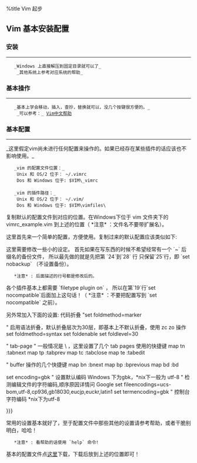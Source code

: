 
%title Vim 起步


== Vim 基本安装配置 ==

=== 安装 ===
----
    _Windows 上直接解压到固定目录就可以了_<br/>
    _其他系统上参考对应系统的帮助_

=== 基本操作 ===
----

    _基本上学会移动，插入，查抄，替换就可以，没几个按键很方便的。_<br/>
    _可以参考：_ [[http://doc.linuxpk.com/doc/vim/|Vim中文帮助]]

=== 基本配置 ===
----
_这里假定vim尚未进行任何配置来操作的。如果已经存在某些插件的话应该也不影响使用。_

    _vim 的配置文件位置：_ <br/>
    Unix 和 OS/2 位于： ~/.vimrc <br/>
    Dos 和 Windows 位于: $VIM\_vimrc <br/>

    _vim 的插件路径：_ <br/>
    Unix 和 OS/2 位于： ~/.vim/ <br/>
    Dos 和 Windows 位于: $VIM\vimfiles\ <br/>

复制默认的配置文件到对应的位置。在Windows下位于 vim 文件夹下的 vimrc_example.vim 到上述的位置（ *注意* ：文件名不要带扩展名）。

这里首先来一个简单的配置，方便使用。复制过来的默认配置应该类似如下:

{{{class="brush: vim"
" An example for a vimrc file.
"
" Maintainer:	Bram Moolenaar <Bram@vim.org>
" Last change:	2008 Dec 17
"
" To use it, copy it to
"     for Unix and OS/2:  ~/.vimrc
"	      for Amiga:  s:.vimrc
"  for MS-DOS and Win32:  $VIM\_vimrc
"	    for OpenVMS:  sys$login:.vimrc

" When started as "evim", evim.vim will already have done these settings.
if v:progname =~? "evim"
  finish
endif

" Use Vim settings, rather than Vi settings (much better!).
" This must be first, because it changes other options as a side effect.
set nocompatible

" allow backspacing over everything in insert mode
set backspace=indent,eol,start

if has("vms")
  set nobackup		" do not keep a backup file, use versions instead
else
  set backup		" keep a backup file
endif
set history=50		" keep 50 lines of command line history
set ruler		" show the cursor position all the time
set showcmd		" display incomplete commands
set incsearch		" do incremental searching

" For Win32 GUI: remove 't' flag from 'guioptions': no tearoff menu entries
" let &guioptions = substitute(&guioptions, "t", "", "g")

" Don't use Ex mode, use Q for formatting
map Q gq

" CTRL-U in insert mode deletes a lot.  Use CTRL-G u to first break undo,
" so that you can undo CTRL-U after inserting a line break.
inoremap <C-U> <C-G>u<C-U>

" In many terminal emulators the mouse works just fine, thus enable it.
if has('mouse')
  set mouse=a
endif

" Switch syntax highlighting on, when the terminal has colors
" Also switch on highlighting the last used search pattern.
if &t_Co > 2 || has("gui_running")
  syntax on
  set hlsearch
endif

" Only do this part when compiled with support for autocommands.
if has("autocmd")

  " Enable file type detection.
  " Use the default filetype settings, so that mail gets 'tw' set to 72,
  " 'cindent' is on in C files, etc.
  " Also load indent files, to automatically do language-dependent indenting.
  filetype plugin indent on

  " Put these in an autocmd group, so that we can delete them easily.
  augroup vimrcEx
  au!

  " For all text files set 'textwidth' to 78 characters.
  autocmd FileType text setlocal textwidth=78

  " When editing a file, always jump to the last known cursor position.
  " Don't do it when the position is invalid or when inside an event handler
  " (happens when dropping a file on gvim).
  " Also don't do it when the mark is in the first line, that is the default
  " position when opening a file.
  autocmd BufReadPost *
    \ if line("'\"") > 1 && line("'\"") <= line("$") |
    \   exe "normal! g`\"" |
    \ endif

  augroup END

else

  set autoindent		" always set autoindenting on

endif " has("autocmd")

" Convenient command to see the difference between the current buffer and the
" file it was loaded from, thus the changes you made.
" Only define it when not defined already.
if !exists(":DiffOrig")
  command DiffOrig vert new | set bt=nofile | r # | 0d_ | diffthis
		  \ | wincmd p | diffthis
endif
}}}

这里需要修改一些小的设定。
首先如果在写东西的时候不希望经常有一个 `~` 后缀名的备份文件，
所以最先做的就是先把第 `24`到`28` 行
{{{class="brush: vim; first-line: 24"
if has("vms")
  set nobackup		" do not keep a backup file, use versions instead
else
  set backup		" keep a backup file
endif
}}}
只保留`25`行，即 `set nobackup` （不设置备份）。

    *注意* : 后面描述的行号都是修改后的。

各个插件基本上都需要 `filetype plugin on` ，
所以在第`19`行`set nocompatible`后面加上这句话！（ *注意* ：不要把配置写到 `set nocompatible` 之前）。

另外常加入下面的设置:
{{{class="brush: vim; first-line: 95"
set number!     " 显示行号
set cursorline  " 高亮当前行
set laststatus=2    " 总是显示状态栏

if exists('+colorcolumn')
  set colorcolumn=80    " 设置参考线
endif

" 设置空格替换 tab 缩进，4个字节的缩进
set smarttab
set tabstop=4
set shiftwidth=4
set expandtab

" 设置 {{{ }}} 代码折叠
"set foldmethod=marker

" 启用语法折叠，默认折叠层次为30层，即基本上不默认折叠，使用 zc zo 操作
set foldmethod=syntax
set foldenable
set foldlevel=30

" tab-page
" <Leader> 一般情况是 \ ，这里设置了几个 tab pages 使用的快捷键
map <Leader>tn :tabnext<CR>
map <Leader>tp :tabprev<CR>
map <Leader>tc :tabclose<CR>
map <Leader>te :tabedit

" buffer 操作的几个快捷键
map <Leader>bn :bnext<CR>
map <Leader>bp :bprevious<CR>
map <Leader>bd :bd<CR>

set encoding=gbk  " 设置默认编码 Windows 下为gbk，*nix下一般为 utf-8
" 检测编辑文件的字符编码,顺序原因详情问 Google
set fileencodings=ucs-bom,utf-8,cp936,gb18030,eucjp,euckr,latin1
set termencoding=gbk    " 控制台字符编码 *nix下为utf-8

}}}

常用的设置基本就好了，至于配置文件中那些其他的设置请参考帮助，或者干脆别明白，哈哈！
    *注意* : 看帮助的话使用 `help` 命令!

基本的配置文件点<a href="files/base.vimrc">这里</a>下载，下载后放到上述的位置即可！

